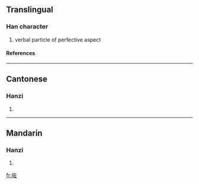 ==Translingual==
===Han character===
{{Han char|rn=30|rad=口|as=05|sn=8|four=|canj=口大一 (RKM)}}
# verbal particle of perfective aspect
====References====
{{Han ref|kx=0185.211|hdz=10599.040|uh=5497|ud=21655}}
----
==Cantonese==
===Hanzi===
{{yue-hanzi|jyut=|y=jo2}}
# {{defn|Cantonese}}
----
==Mandarin==
===Hanzi===
{{cmn-hanzi|pin=[[xián]] (xian2), [[zuǒ]] (zuo3)|wg=hsien<sup>2</sup>, tso<sup>3</sup>}}
# {{defn|Mandarin}}

[[fr:咗]]